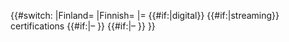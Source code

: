 <includeonly>{{#switch:{{{region|}}}<!--

-->|Finland={{{artist}}}<!--
-->|Finnish={{{artist}}}<!--
-->|{{{region}}}={{{region}}} {{{type|}}} {{#if:{{{digital|}}}|digital}} {{#if:{{{streaming|}}}|streaming}} certifications {{#if:{{{artist|}}}|– {{{artist}}}}} {{#if:{{{title|}}}|– {{{title}}}}}<!--

-->}}</includeonly><noinclude>
{{Documentation}}
</noinclude>